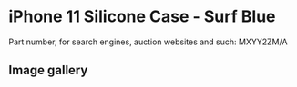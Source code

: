 
# iPhone 11 Silicone Case - Surf Blue

Part number, for search engines, auction websites and such: MXYY2ZM/A

## Image gallery

<div style={{ width: "768px" }}>
  <GalleryComponent
    images={[
      {
        original: "/everysource/MXYY2.webp",
        thumbnail: "/everypreview/MXYY2.webp",
      },
      {
        original: "/everysource/MXYY2_AV1.webp",
        thumbnail: "/everypreview/MXYY2_AV1.webp",
      },
      {
        original: "/everysource/MXYY2_AV2.webp",
        thumbnail: "/everypreview/MXYY2_AV2.webp",
      },
      {
        original: "/everysource/MXYY2_AV3.webp",
        thumbnail: "/everypreview/MXYY2_AV3.webp",
      },
      {
        original: "/everysource/MXYY2_AV4.webp",
        thumbnail: "/everypreview/MXYY2_AV4.webp",
      },
      {
        original: "/everysource/MXYY2_AV5.webp",
        thumbnail: "/everypreview/MXYY2_AV5.webp",
      },
      {
        original: "/everysource/MXYY2_AV6.webp",
        thumbnail: "/everypreview/MXYY2_AV6.webp",
      },
      {
        original: "/everysource/MXYY2_AV7.webp",
        thumbnail: "/everypreview/MXYY2_AV7.webp",
      }
    ]}
  />
</div>